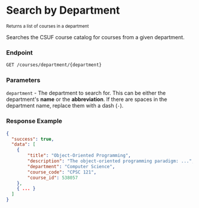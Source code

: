 # Search by Department

<small>Returns a list of courses in a department</small>

Searches the CSUF course catalog for courses from a given department.

### Endpoint

```bash
GET /courses/department/{department}
```

### Parameters

`department` - The department to search for. This can be either the department's **name** or the **abbreviation**.
If there are spaces in the department name, replace them with a dash (`-`).

### Response Example

```json filename="GET /courses/department/CPSC"
{
  "success": true,
  "data": [
    {
        "title": "Object-Oriented Programming",
        "description": "The object-oriented programming paradigm: ...",
        "department": "Computer Science",
        "course_code": "CPSC 121",
        "course_id": 538057
    },
    { ... }
  ]
}
```
